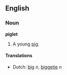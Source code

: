 ==English==
===Noun===
'''piglet'''

#A young [[pig]].

====Translations====
*Dutch: [[big]] ''n'', [[biggetje]] ''n''